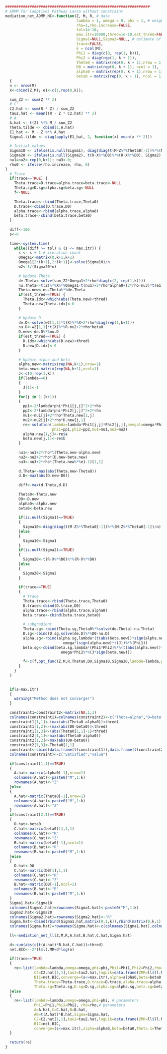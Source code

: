 ```r


#################################################################
# ADMM for (adptive) Pathway Lasso without constraint
mediation_net_ADMM_NC<-function(Z, M, R, # data
                                lambda = 1, omega = 0, phi = 1, # weight in pathway LASSO penalty
                                rho=1,rho.increase=FALSE,
                                tol=1e-10,
                                max.itr=10000,thred=1e-10,est_thred=FALSE,
                                Sigma1=NULL,Sigma2=NULL, # estimate of Sigma1 and Sigma2, if provided, they would be unchanged, otherwise they would be updated together
                                trace=FALSE,
                                k = ncol(M),
                                Phi1 = diag(c(0, rep(1, k))),
                                Phi2 = diag(rep(1, k + 1)),
                                Theta0 = matrix(rep(0, k + 1),nrow = 1),
                                D0 = matrix(rep(0, k + 1), ncol = 1),
                                alpha0 = matrix(rep(0, k + 1),nrow = 1),
                                beta0 = matrix(rep(0, k + 1), ncol = 1)) {
  {
  n <- nrow(M)
  X<-cbind(Z,M); e1<-c(1,rep(0,k));
  
  sum_Z2 <- sum(Z ** 2)
  # C'
  C2.hat <- sum(R * Z) / sum_Z2
  tau2.hat <- mean((R - Z * C2.hat) ** 2)
  # A
  A.hat <- t(Z) %*% M / sum_Z2
  Theta.tilde <- cbind(1,A.hat)
  E1_hat <- M - Z %*% A.hat
  Sigma1.tilde <- diag(apply(E1_hat, 2, function(x) mean(x ** 2)))
  
  # Initial values
  Sigma10 <- ifelse(is.null(Sigma1), diag(diag(t(M-Z%*%Theta0[-1])%*%(M-Z%*%Theta0[-1])/n)), Sigma1)
  Sigma20 <- ifelse(is.null(Sigma2), t(R-X%*%D0)%*%(R-X%*%D0), Sigma2)
  nu1=nu2<-rep(0,k+1); nu3<-0;
  rho0 <- ifelse(rho.increase, rho, 0)
}
  # Trace
  if(trace==TRUE) {
    Theta.trace=D.trace=alpha.trace=beta.trace<-NULL
    Theta.sg=D.sg=alpha.sg=beta.sg<-NULL
    f<-NULL
    
    Theta.trace<-rbind(Theta.trace,Theta0)
    D.trace<-cbind(D.trace,D0)
    alpha.trace<-rbind(alpha.trace,alpha0)
    beta.trace<-cbind(beta.trace,beta0)
  }
  
  diff<-100
  s<-0
  
  time<-system.time(
    while((diff >= tol) & (s <= max.itr)) {
      s <- s + 1 # iteration count
      Omega1<-matrix(0,k+1,k+1)
      Omega1[2:(k+1),2:(k+1)]<-solve(Sigma10)/n
      w2<-1/(Sigma20*n)
      
      # Update Theta
      de.Theta<-solve(sum_Z2*Omega1+2*rho*diag(c(2, rep(1,k))))
      nu.Theta<-t(Z)%*%X%*%Omega1-t(nu1)+2*rho*alpha0+(2*rho-nu3)*t(e1)
      Theta.new<-nu.Theta%*%de.Theta
      if(est_thred==TRUE) {
        Theta.idx<-which(abs(Theta.new)<thred)
        Theta.new[Theta.idx]<-0
      }
      
      # Update D
      de.D<-solve(w2[1,1]*t(X)%*%X+2*rho*diag(rep(1,k+1)))
      nu.D<-w2[1,1]*t(X)%*%R-nu2+2*rho*beta0
      D.new<-de.D%*%nu.D
      if(est_thred==TRUE) {
        D.idx<-which(abs(D.new)<thred)
        D.new[D.idx]<-0
      }
      
      # Update alpha and beta
      alpha.new<-matrix(rep(NA,k+1),nrow=1)
      beta.new<-matrix(rep(NA,k+1),ncol=1)
      J<-c(0,rep(1,k))
      if(lambda==0)
      {
        J[1]<-1
      }
      for(j in 1:(k+1))
      {
        pp1<-2*lambda*phi*Phi1[j,j]^2+2*rho
        pp2<-2*lambda*phi*Phi2[j,j]^2+2*rho
        mu1<-nu1[j]+2*rho*Theta.new[1,j]
        mu2<-nu2[j]+2*rho*D.new[j,1]
        re<-solution(lambda=lambda*Phi1[j,j]*Phi2[j,j],omega1=omega*Phi1[j,j]*J[j],omega2=omega*Phi2[j,j]*J[j],
                     phi1=pp1,phi2=pp2,mu1=mu1,mu2=mu2)
        alpha.new[1,j]<-re$a
        beta.new[j,1]<-re$b
      }
      
      nu1<-nu1+2*rho*t(Theta.new-alpha.new)
      nu2<-nu2+2*rho*(D.new-beta.new)
      nu3<-nu3+2*rho*(Theta.new%*%e1-1)[1,1]
      
      d.Theta<-max(abs(Theta.new-Theta0))
      d.D<-max(abs(D.new-D0))
      
      diff<-max(d.Theta,d.D)
      
      Theta0<-Theta.new
      D0<-D.new
      alpha0<-alpha.new
      beta0<-beta.new
      
      if(is.null(Sigma1)==TRUE)
      {
        Sigma10<-diag(diag(t(M-Z%*%Theta0[-1])%*%(M-Z%*%Theta0[-1])/n))
      }else
      {
        Sigma10<-Sigma1
      }
      if(is.null(Sigma2)==TRUE)
      {
        Sigma20<-t(R-X%*%D0)%*%(R-X%*%D0)
      }else
      {
        Sigma20<-Sigma2
      }
      
      if(trace==TRUE)
      {
        # Trace
        Theta.trace<-rbind(Theta.trace,Theta0)
        D.trace<-cbind(D.trace,D0)
        alpha.trace<-rbind(alpha.trace,alpha0)
        beta.trace<-cbind(beta.trace,beta0)
        
        # subgradient
        Theta.sg<-rbind(Theta.sg,Theta0%*%solve(de.Theta)-nu.Theta)
        D.sg<-cbind(D.sg,solve(de.D)%*%D0-nu.D)
        alpha.sg<-rbind(alpha.sg,lambda*(t(abs(beta.new))*sign(alpha.new))%*%(Phi1*Phi2)+2*lambda*phi*alpha.new%*%(Phi1^2)+
                          omega*(sign(alpha.new)*t(J))%*%(Phi1))
        beta.sg<-cbind(beta.sg,lambda*(Phi1*Phi2)%*%(t(abs(alpha.new))*sign(beta.new))+2*lambda*phi*(Phi2^2)%*%beta.new+
                         omega*Phi2%*%(J*sign(beta.new)))
        
        f<-c(f,opt_func(Z,M,R,Theta0,D0,Sigma10,Sigma20,lambda=lambda,phi=phi,omega=omega,Phi1=Phi1,Phi2=Phi2))
      }
    }
  )
  
  
  if(s>max.itr)
  {
    warning("Method does not converge!")
  }
  
  constraint1=constraint2<-matrix(NA,1,3)
  colnames(constraint1)=colnames(constraint2)<-c("Theta=alpha","D=beta","Theta[1]")
  constraint1[1,1]<-(max(abs(Theta0-alpha0))<thred)
  constraint1[1,2]<-(max(abs(D0-beta0))<thred)
  constraint1[1,3]<-(abs(Theta0[1,1]-1)<thred)
  constraint2[1,1]<-max(abs(Theta0-alpha0))
  constraint2[1,2]<-max(abs(D0-beta0))
  constraint2[1,3]<-Theta0[1,1]
  constraint<-cbind(data.frame(t(constraint1)),data.frame(t(constraint2)))
  colnames(constraint)<-c("Satisfied","value")
  
  if(constraint[1,1]==TRUE)
  {
    A.hat<-matrix(alpha0[-1],nrow=1)
    colnames(A.hat)<-paste0("M",1:k)
    rownames(A.hat)<-"Z"
  }else
  {
    A.hat<-matrix(Theta0[-1],nrow=1)
    colnames(A.hat)<-paste0("M",1:k)
    rownames(A.hat)<-"Z"
  }
  if(constraint[2,1]==TRUE)
  {
    D.hat<-beta0
    C.hat<-matrix(beta0[1],1,1)
    colnames(C.hat)<-"R"
    rownames(C.hat)<-"Z"
    B.hat<-matrix(beta0[-1],ncol=1)
    colnames(B.hat)<-"R"
    rownames(B.hat)<-paste0("M",1:k) 
  }else
  {
    D.hat<-D0
    C.hat<-matrix(D0[1],1,1)
    colnames(C.hat)<-"R"
    rownames(C.hat)<-"Z"
    B.hat<-matrix(D0[-1],ncol=1)
    colnames(B.hat)<-"R"
    rownames(B.hat)<-paste0("M",1:k)
  }
  Sigma1.hat<-Sigma10
  colnames(Sigma1.hat)=rownames(Sigma1.hat)<-paste0("M",1:k)
  Sigma2.hat<-Sigma20
  colnames(Sigma2.hat)=rownames(Sigma2.hat)<-"R"
  Sigma.hat<-cbind(rbind(Sigma1.hat,matrix(0,1,k)),rbind(matrix(0,k,1),Sigma2.hat))
  colnames(Sigma.hat)=rownames(Sigma.hat)<-c(colnames(Sigma1.hat),colnames(Sigma2.hat))
  
  ll<-mediation_net_ll(Z,M,R,A.hat,B.hat,C.hat,Sigma.hat)
  
  d<-sum(abs(c(t(A.hat)*B.hat,C.hat))>thred)
  net.BIC<--2*ll$ll.MR+d*log(n)
  
  if(trace==TRUE)
  {
    re<-list(lambda=lambda,omega=omega,phi=phi,Phi1=Phi1,Phi2=Phi2,rho=rho,A=A.hat,C=C.hat,B=B.hat,AB=t(A.hat)*B.hat,Sigma=Sigma.hat,
             C2=C2.hat[1,1],tau2=tau2.hat,logLik=data.frame(ZMR=ll$ll.MR,ZR=ll$ll.R,lA=ll$ll.A,lB=ll$ll.B),
             BIC=net.BIC,converge=(s<=max.itr),alpha=alpha0,beta=beta0,Theta.1=Theta0[1,1],constraint=constraint,time=time,
             Theta.trace=Theta.trace,D.trace=D.trace,alpha.trace=alpha.trace,beta.trace=beta.trace,
             Theta.sg=Theta.sg,D.sg=D.sg,alpha.sg=alpha.sg,beta.sg=beta.sg,opt_func.sg=f)
  }else
  {
    re<-list(lambda=lambda,omega=omega,phi=phi, # parameters
             Phi1=Phi1,Phi2=Phi2, rho=rho,# parameters
             A=A.hat,C=C.hat,B=B.hat,
             AB=t(A.hat)*B.hat,Sigma=Sigma.hat,
             C2=C2.hat[1,1],tau2=tau2.hat,logLik=data.frame(ZMR=ll$ll.MR,ZR=ll$ll.R,lA=ll$ll.A,lB=ll$ll.B),
             BIC=net.BIC,
             converge=(s<=max.itr),alpha=alpha0,beta=beta0,Theta.1=Theta0[1,1],constraint=constraint,time=time)
  }
  
  return(re)
}







```
